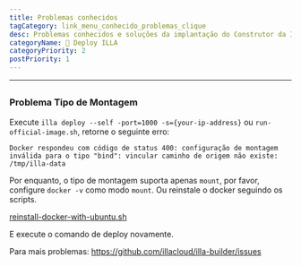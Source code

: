 ```yaml
---
title: Problemas conhecidos
tagCategory: link_menu_conhecido_problemas_clique
desc: Problemas conhecidos e soluções da implantação do Construtor da ILLA.
categoryName: 👷 Deploy ILLA
categoryPriority: 2
postPriority: 1
---
```


* * *

## <h2 hidden>Problemas conhecidos</h2>

### Problema Tipo de Montagem

Execute `illa deploy --self -port=1000 -s={your-ip-address}` ou `run-official-image.sh`, retorne o seguinte erro:

`Docker respondeu com código de status 400: configuração de montagem inválida para o tipo "bind": vincular caminho de origem não existe: /tmp/illa-data`

Por enquanto, o tipo de montagem suporta apenas `mount`, por favor, configure `docker -v` como modo `mount`. Ou reinstale o docker seguindo os scripts.

[reinstall-docker-with-ubuntu.sh](https://github.com/illacloud/deploy-illa-manually/blob/main/utils/reinstall-docker-with-ubuntu.sh)

E execute o comando de deploy novamente.

Para mais problemas: https://github.com/illacloud/illa-builder/issues
